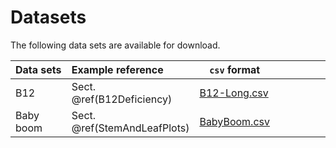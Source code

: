 # Datasets {#appendixdatasets}

The following data sets are available for download.

Data sets                  |  Example reference              |      `csv` format
:--------------------------+:--------------------------------+-----------------------+-------------------------------:
B12                        | Sect. \@ref(B12Deficiency)      | [B12-Long.csv](./data/B12-Long.sav)
Baby boom                  | Sect. \@ref(StemAndLeafPlots)   |  [BabyBoom.csv](./data/BabyBoom.csv)

